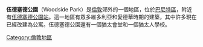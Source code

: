 {{infobox UK place|
|country =                   England
|map_type =                  Greater London
|region= 大倫敦
|population=
| official_name=             Woodside Park
| constituency_westminster=  [[奇平巴內特_(英國國會選區)|奇平巴內特]]
| post_town=                 LONDON
|postcode_area=              N
|postcode_district=          N12
|london_borough=             Barnet  
| dial_code=                 020
| os_grid_reference=         TQ256925
| latitude=                  51.617
| longitude=                 -0.185
}}

'''伍德塞德公園'''（Woodside Park）是[[倫敦|倫敦]]郊外的一個地區，位於[[巴尼特區|巴尼特區]]，附近有[[伍德塞德公園站|伍德塞德公園站]]。這一地區有眾多維多利亞和愛德華時期的建築，其中許多現在已經改建為公寓。伍德塞德公園還有一個猶太會堂和一個猶太人學校。

[[Category:倫敦地區|Category:倫敦地區]]